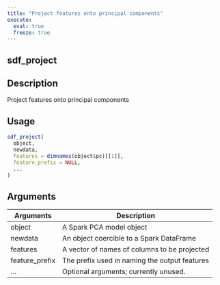 ```yaml
---
title: "Project features onto principal components"
execute:
  eval: true
  freeze: true
---
```


## sdf_project

## Description
Project features onto principal components


## Usage
```r
sdf_project(
  object,
  newdata,
  features = dimnames(object$pc)[[1]],
  feature_prefix = NULL,
  ...
)
```

## Arguments
|Arguments|Description|
|---|---|
| object | A Spark PCA model object |
| newdata | An object coercible to a Spark DataFrame |
| features | A vector of names of columns to be projected |
| feature_prefix | The prefix used in naming the output features |
| ... | Optional arguments; currently unused. |








